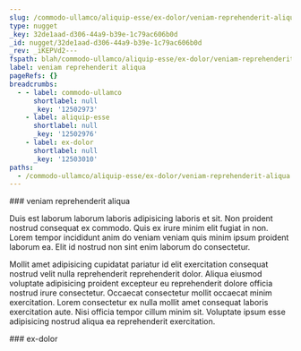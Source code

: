 ```yaml
---
slug: /commodo-ullamco/aliquip-esse/ex-dolor/veniam-reprehenderit-aliqua
type: nugget
_key: 32de1aad-d306-44a9-b39e-1c79ac606b0d
_id: nugget/32de1aad-d306-44a9-b39e-1c79ac606b0d
_rev: _iKEPVd2---
fspath: blah/commodo-ullamco/aliquip-esse/ex-dolor/veniam-reprehenderit-aliqua.md
label: veniam reprehenderit aliqua
pageRefs: {}
breadcrumbs:
  - - label: commodo-ullamco
      shortlabel: null
      _key: '12502973'
    - label: aliquip-esse
      shortlabel: null
      _key: '12502976'
    - label: ex-dolor
      shortlabel: null
      _key: '12503010'
paths:
  - /commodo-ullamco/aliquip-esse/ex-dolor/veniam-reprehenderit-aliqua
---
```


<NuggetArea>
<Nugget slug="/commodo-ullamco/aliquip-esse/ex-dolor/veniam-reprehenderit-aliqua" type="nugget" _key="32de1aad-d306-44a9-b39e-1c79ac606b0d" _id="nugget/32de1aad-d306-44a9-b39e-1c79ac606b0d" _rev="_iKEPVd2---" fspath="blah/commodo-ullamco/aliquip-esse/ex-dolor/veniam-reprehenderit-aliqua.md" label="veniam reprehenderit aliqua" paths="/commodo-ullamco/aliquip-esse/ex-dolor/veniam-reprehenderit-aliqua">
<NuggetBody>
### veniam reprehenderit aliqua

Duis est laborum laborum laboris adipisicing laboris et sit. Non proident nostrud consequat ex commodo. Quis ex irure minim elit fugiat in non. Lorem tempor incididunt anim do veniam veniam quis minim ipsum proident laborum ea. Elit id nostrud non sint enim laborum do consectetur.

Mollit amet adipisicing cupidatat pariatur id elit exercitation consequat nostrud velit nulla reprehenderit reprehenderit dolor. Aliqua eiusmod voluptate adipisicing proident excepteur eu reprehenderit dolore officia nostrud irure consectetur. Occaecat consectetur mollit occaecat minim exercitation. Lorem consectetur ex nulla mollit amet consequat laboris exercitation aute. Nisi officia tempor cillum minim sit. Voluptate ipsum esse adipisicing nostrud aliqua ea reprehenderit exercitation.

</NuggetBody>
<Breadcrumbs>
<Crumbs>
<Crumb _key="12502973" label="commodo-ullamco" /><Crumb _key="12502976" label="aliquip-esse" /><Crumb _key="12503010" label="ex-dolor" />
</Crumbs>
</Breadcrumbs>
</Nugget>

<NuggetsInbound>
</NuggetsInbound>
<NuggetsOutbound>
</NuggetsOutbound>
</NuggetArea>
<PassagesInbound>
<Passage direction="inbound" type="passage" _key="12503010" _id="passage/12503010" _rev="_iKEPVdu--A" label="ex-dolor" passage="ex-dolor" fspath="blah/commodo-ullamco/aliquip-esse/ex-dolor" paths="/commodo-ullamco/aliquip-esse/ex-dolor" slug="/commodo-ullamco/aliquip-esse/ex-dolor">
<NuggetBody>
### ex-dolor

</NuggetBody>
<Breadcrumbs>
<Crumbs>
<Crumb _key="12502973" label="commodo-ullamco" /><Crumb _key="12502976" label="aliquip-esse" />
</Crumbs>
</Breadcrumbs>
</Passage>

</PassagesInbound>
<PassagesOutbound>
</PassagesOutbound>